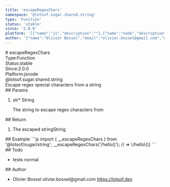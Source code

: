 ```yaml
---
title: 'escapeRegexChars'
namespace: '@lotsof.sugar.shared.string'
type: 'Function'
status: 'stable'
since: '2.0.0'
platform: '[{"name":"js","description":""},{"name":"node","description":""}]'
author: '{"name":"Olivier Bossel","email":"olivier.bossel@gmail.com","url":"https://lotsof.dev"}'
---
```

<div class="docmap-mdx">
# escapeRegexChars
<div class="_metas">
<div class="_type"><span class="_type-label">Type:</span><span class="_type-value">Function</span></div>
<div class="_status"><span class="_status-label">Status:</span><span class="_status-value -stable">stable</span></div>
<div class="_since"><span class="_since-label">Since:</span><span class="_since-value">2.0.0</span></div>
<div class="_platform"><span class="_platform-label">Platform:</span><span class="_platform-value -js">js</span><span class="_platform-value -node">node</span></div>
</div>
<div class="_namespace">@lotsof.sugar.shared.string</div>
<div class="_description">
Escape regex special characters from a string
</div>
<div class="_params">
## Params
<ol class="_list">
<li class="_item">
<span class="_name">str<span class="_required">*</span></span><span class="_default"></span> <span class="_type">String</span>
<p class="_description">The string to escape regex characters from</p>
</li>
</ol>
</div>
<div class="_return">
## Return
<ol class="_list">
<li class="_item">
<span class="_description">The escaped string</span><span class="_default"></span><span class="_type">String</span>
</li>
</ol>
</div>
<div class="_examples">
## Example
```js
import { __escapeRegexChars } from '@lotsof/sugar/string';
__escapeRegexChars('/hello()'); // => \/hello\(\)
```
</div>
<div class="_todo">
## Todo
<ul class="_list">
<li class="_item">
<span class="_description">tests</span>
<span class="_priority -normal">normal</span>
</li>
</ul>
</div>
<div class="_author">
## Author
<ul class="_list">
<li class="_item">
<span class="_name">Olivier Bossel</span>
<span class="_email">olivier.bossel@gmail.com</span>
<a href="https://lotsof.dev" target="_blank" class="_url">https://lotsof.dev</a>
</li>
</ul>
</div>
</div>